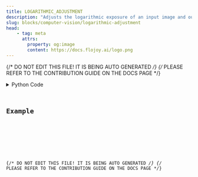 ```yaml
---
title: LOGARITHMIC_ADJUSTMENT
description: "Adjusts the logarithmic exposure of an input image and outputs the adjusted image"
slug: blocks/computer-vision/logarithmic-adjustment
head:
    - tag: meta
      attrs:
        property: og:image
        content: https://docs.flojoy.ai/logo.png
---
```


{/* DO NOT EDIT THIS FILE! IT IS BEING AUTO GENERATED */}
{/* PLEASE REFER TO THE CONTRIBUTION GUIDE ON THE DOCS PAGE */}


<DownloadStudioBanner />
<PythonDocsDisplay docstring={block_data["docstring"]} />
<details>
<summary>Python Code</summary>



<Code code={pythonCode} lang="py" wrap theme="dracula" />

[Find this Flojoy Block on GitHub](https://github.com/flojoy-ai/blocks/blob/main/blocks/COMPUTER_VISION/LOGARITHMIC_ADJUSTMENT/LOGARITHMIC_ADJUSTMENT.py)

</details>

## Example


<GetHelpWidget />


<AppDisplay app={app} blockName="LOGARITHMIC_ADJUSTMENT" client:visible />


<Example />

{/* DO NOT EDIT THIS FILE! IT IS BEING AUTO GENERATED */}
{/* PLEASE REFER TO THE CONTRIBUTION GUIDE ON THE DOCS PAGE */}
